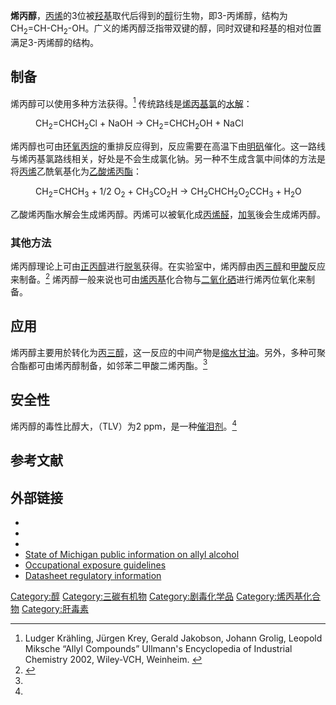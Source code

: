 {{Chembox|
 ImageFile=Allyl-alcohol.png|
 IUPACName=Prop-2-en-1-ol<br />Allyl alcohol|
 Formula=C<sub>3</sub>H<sub>6</sub>O|
 MolarMass=58.08|
 Section1={{Chembox Identifiers| CASNo = 107-18-6
| CASNo_Ref = {{cascite|correct|CAS}}
|  SMILES = OCC=C
|  InChI = 1/C3H6O/c1-<br />2-3-4/h2,4H,1,3H2|  PubChem  =  7858
|  KEGG_Ref  = {{keggcite|correct|kegg}}|  KEGG  =  C02001
|  InChIKey  =  XXROGKLTLUQVRX-UHFFFAOYAC
|  ChEMBL_Ref  = {{ebicite|correct|EBI}}|  ChEMBL  =  234926
|  StdInChI_Ref  = {{stdinchicite|correct|chemspider}}|  StdInChI  =  1S/C3H6O/c1-2-3-4/h2,4H,1,3H2
|  StdInChIKey_Ref  = {{stdinchicite|correct|chemspider}}|  StdInChIKey  =  XXROGKLTLUQVRX-UHFFFAOYSA-N
|  UNII_Ref  = {{fdacite|changed|FDA}}|  UNII  =  3W678R12M0 
|  ChEBI_Ref  = {{ebicite|correct|EBI}}|  ChEBI  =  16605
|  ChemSpiderID_Ref  = {{chemspidercite|correct|chemspider}}|  ChemSpiderID  = 13872989
}}
| Section2={{Chembox Properties|
 Density=0.854 g/ml|
 MeltingPt=−129 °C|
 BoilingPt=97 °C|
 Solubility=可溶|
  Solvent=水}}|
 Section7={{Chembox Hazards|
  wxxfh={{wxxfh|T|N}}|
  EUIndex=603-015-00-6|
  NFPA-H=3|
  NFPA-F=3|
  NFPA-R=0|
  RPhrases={{R10}}-{{R23/24/25}}-{{R36/37/38}}-{{R50}}|
  SPhrases={{S1/2}}-{{S36/37/39}}-{{S38}}-{{S45}}-{{S61}}|
  FlashPt=21 °C|
  Autoignition=378 °C|
  ExploLimits=2.5–18.0%}}}}

'''烯丙醇'''，[[丙烯|丙烯]]的3位被[[羟基|羟基]]取代后得到的[[醇|醇]]衍生物，即3-丙烯醇，结构为CH<sub>2</sub>=CH-CH<sub>2</sub>-OH。广义的烯丙醇泛指带双键的醇，同时双键和羟基的相对位置满足3-丙烯醇的结构。

==制备==
烯丙醇可以使用多种方法获得。<ref name=Ullmann>Ludger Krähling, Jürgen Krey, Gerald Jakobson, Johann Grolig, Leopold Miksche “Allyl Compounds” Ullmann's Encyclopedia of Industrial Chemistry 2002,  Wiley-VCH, Weinheim.  {{DOI|10.1002/14356007.a01_425}}</ref> 传统路线是[[烯丙基氯|烯丙基氯]]的[[水解|水解]]：
:CH<sub>2</sub>=CHCH<sub>2</sub>Cl  +  NaOH   →   CH<sub>2</sub>=CHCH<sub>2</sub>OH  +  NaCl
烯丙醇也可由[[环氧丙烷|环氧丙烷]]的重排反应得到，反应需要在高温下由[[明矾|明矾]]催化。这一路线与烯丙基氯路线相关，好处是不会生成氯化钠。另一种不生成含氯中间体的方法是将[[丙烯|丙烯]]乙酰氧基化为[[乙酸烯丙酯|乙酸烯丙酯]]：
:CH<sub>2</sub>=CHCH<sub>3</sub>  +  1/2 O<sub>2</sub>  +  CH<sub>3</sub>CO<sub>2</sub>H   →   CH<sub>2</sub>CHCH<sub>2</sub>O<sub>2</sub>CCH<sub>3</sub>  +  H<sub>2</sub>O
乙酸烯丙酯水解会生成烯丙醇。丙烯可以被氧化成[[丙烯醛|丙烯醛]]，[[加氢|加氢]]後会生成烯丙醇。

===其他方法===
烯丙醇理论上可由[[正丙醇|正丙醇]]进行[[脱氢|脱氢]]获得。在实验室中，烯丙醇由[[丙三醇|丙三醇]]和[[甲酸|甲酸]]反应来制备。<ref>{{OrgSynth | collvol = 1 | collvolpages = 42 | prep = cv1p0042 | title = Allyl alcohol | author =Oliver Kamm and C. S. Marvel | year = 1941}}</ref> 烯丙醇一般来说也可由[[烯丙基|烯丙基]]化合物与[[二氧化硒|二氧化硒]]进行烯丙位氧化来制备。

==应用==
烯丙醇主要用於转化为[[丙三醇|丙三醇]]，这一反应的中间产物是[[缩水甘油|缩水甘油]]。另外，多种可聚合酯都可由烯丙醇制备，如邻苯二甲酸二烯丙酯。<ref name=Ullmann/>

==安全性==
烯丙醇的毒性比醇大，{{link-en|阈限值|Threshold limit value}}（TLV）为2 ppm，是一种[[催泪剂|催泪剂]]。<ref name=Ullmann/>

==参考文献==
{{reflist}}

== 外部链接 ==
*{{ICSC|0095|00}}
*{{PGCH|0017}}
*{{INRS|title=Alcool allylique|number=156|year=2004}}
* [http://www.michigan.gov/documents/MDCH_-_Allyl_Alcohol_Public_Draft_117607_7.pdf State of Michigan public information on allyl alcohol] {{Wayback|url=http://www.michigan.gov/documents/MDCH_-_Allyl_Alcohol_Public_Draft_117607_7.pdf |date=20200921192547 }}
* [https://web.archive.org/web/20051221170932/http://hazmap.nlm.nih.gov/cgi-bin/hazmap_generic?tbl=TblAgents&id=242 Occupational exposure guidelines]
* [http://www.pesticideinfo.org/Detail_Chemical.jsp?Rec_Id=PC33892 Datasheet regulatory information] {{Wayback|url=http://www.pesticideinfo.org/Detail_Chemical.jsp?Rec_Id=PC33892 |date=20190919064622 }}

{{Authority control}}
[[Category:醇|Category:醇]]
[[Category:三碳有机物|Category:三碳有机物]]
[[Category:剧毒化学品|Category:剧毒化学品]]
[[Category:烯丙基化合物|Category:烯丙基化合物]]
[[Category:肝毒素|Category:肝毒素]]